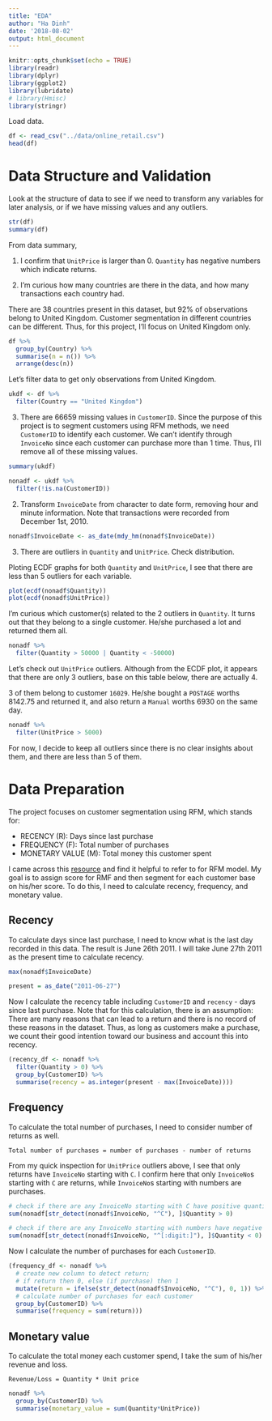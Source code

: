 ```yaml
---
title: "EDA"
author: "Ha Dinh"
date: '2018-08-02'
output: html_document
---
```


```r
knitr::opts_chunk$set(echo = TRUE)
library(readr)
library(dplyr)
library(ggplot2)
library(lubridate)
# library(Hmisc)
library(stringr)
```

Load data.

```r
df <- read_csv("../data/online_retail.csv")
head(df)
```

# Data Structure and Validation

Look at the structure of data to see if we need to transform any variables for later analysis, or if we have missing values and any outliers.

```r
str(df)
summary(df)
```

From data summary, 

1. I confirm that `UnitPrice` is larger than 0. `Quantity` has negative numbers which indicate returns.

2. I'm curious how many countries are there in the data, and how many transactions each country had.

There are 38 countries present in this dataset, but 92% of observations belong to United Kingdom. Customer segmentation in different countries can be different. Thus, for this project, I'll focus on United Kingdom only. 

```r
df %>% 
  group_by(Country) %>% 
  summarise(n = n()) %>% 
  arrange(desc(n))
```

Let's filter data to get only observations from United Kingdom.

```r
ukdf <- df %>% 
  filter(Country == "United Kingdom")
```

3. There are 66659 missing values in `CustomerID`. Since the purpose of this project is to segment customers using RFM methods, we need `CustomerID` to identify each customer. We can't identify through `InvoiceNo` since each customer can purchase more than 1 time. Thus, I'll remove all of these missing values. 

```r
summary(ukdf)
```

```r
nonadf <- ukdf %>% 
  filter(!is.na(CustomerID))
```

2. Transform `InvoiceDate` from character to date form, removing hour and minute information. Note that transactions were recorded from December 1st, 2010.

```r
nonadf$InvoiceDate <- as_date(mdy_hm(nonadf$InvoiceDate))
```

3. There are outliers in `Quantity` and `UnitPrice`. Check distribution.

Ploting ECDF graphs for both `Quantity` and `UnitPrice`, I see that there are less than 5 outliers for each variable.

```r
plot(ecdf(nonadf$Quantity))
plot(ecdf(nonadf$UnitPrice))
```

I'm curious which customer(s) related to the 2 outliers in `Quantity`. It turns out that they belong to a single customer. He/she purchased a lot and returned them all.  

```r
nonadf %>% 
  filter(Quantity > 50000 | Quantity < -50000)
```

Let's check out `UnitPrice` outliers. Although from the ECDF plot, it appears that there are only 3 outliers, base on this table below, there are actually 4. 

3 of them belong to customer `16029`. He/she bought a `POSTAGE` worths 8142.75 and returned it, and also return a `Manual` worths 6930 on the same day. 

```r
nonadf %>% 
  filter(UnitPrice > 5000)
```

For now, I decide to keep all outliers since there is no clear insights about them, and there are less than 5 of them. 

# Data Preparation

The project focuses on customer segmentation using RFM, which stands for: 

- RECENCY (R): Days since last purchase
- FREQUENCY (F): Total number of purchases
- MONETARY VALUE (M): Total money this customer spent

I came across this [resource](https://towardsdatascience.com/find-your-best-customers-with-customer-segmentation-in-python-61d602f9eee6) and find it helpful to refer to for RFM model. My goal is to assign score for RMF and then segment for each customer base on his/her score. To do this, I need to calculate recency, frequency, and monetary value. 

## Recency

To calculate days since last purchase, I need to know what is the last day recorded in this data. The result is June 26th 2011. I will take June 27th 2011 as the present time to calculate recency. 

```r
max(nonadf$InvoiceDate)
```

```r
present = as_date("2011-06-27")
```

Now I calculate the recency table including `CustomerID` and `recency` - days since last purchase. Note that for this calculation, there is an assumption: There are many reasons that can lead to a return and there is no record of these reasons in the dataset. Thus, as long as customers make a purchase, we count their good intention toward our business and account this into recency. 

```r
(recency_df <- nonadf %>% 
  filter(Quantity > 0) %>% 
  group_by(CustomerID) %>% 
  summarise(recency = as.integer(present - max(InvoiceDate))))
```

## Frequency

To calculate the total number of purchases, I need to consider number of returns as well. 

`Total number of purchases = number of purchases - number of returns`

From my quick inspection for `UnitPrice` outliers above, I see that only returns have `InvoiceNo` starting with `C`. I confirm here that only `InvoiceNo`s starting with `C` are returns, while `InvoiceNo`s starting with numbers are purchases.

```r
# check if there are any InvoiceNo starting with C have positive quantity 
sum(nonadf[str_detect(nonadf$InvoiceNo, "^C"), ]$Quantity > 0)

# check if there are any InvoiceNo starting with numbers have negative quantity 
sum(nonadf[str_detect(nonadf$InvoiceNo, "^[:digit:]"), ]$Quantity < 0)
```

Now I calculate the number of purchases for each `CustomerID`.

```r
(frequency_df <- nonadf %>% 
  # create new column to detect return; 
  # if return then 0, else (if purchase) then 1
  mutate(return = ifelse(str_detect(nonadf$InvoiceNo, "^C"), 0, 1)) %>% 
  # calculate number of purchases for each customer
  group_by(CustomerID) %>% 
  summarise(frequency = sum(return)))
```

## Monetary value

To calculate the total money each customer spend, I take the sum of his/her revenue and loss. 

`Revenue/Loss = Quantity * Unit price`

```r
nonadf %>% 
  group_by(CustomerID) %>% 
  summarise(monetary_value = sum(Quantity*UnitPrice))
```







